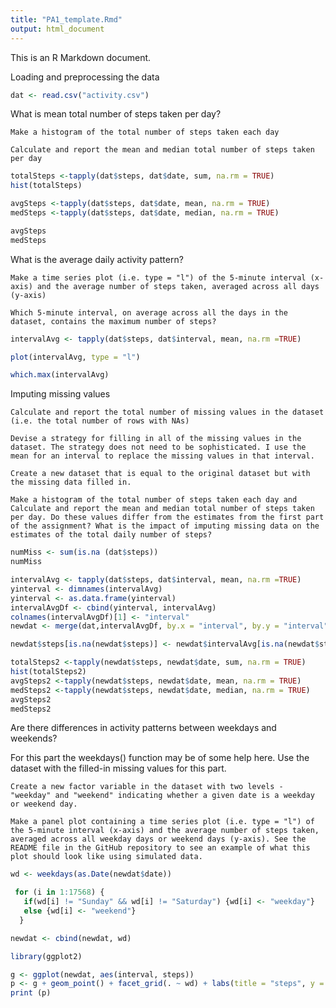 ```yaml
---
title: "PA1_template.Rmd"
output: html_document
---
```


This is an R Markdown document. 

Loading and preprocessing the data
```r
dat <- read.csv("activity.csv")
```

What is mean total number of steps taken per day?

    Make a histogram of the total number of steps taken each day

    Calculate and report the mean and median total number of steps taken per day
```r
totalSteps <-tapply(dat$steps, dat$date, sum, na.rm = TRUE)
hist(totalSteps)

avgSteps <-tapply(dat$steps, dat$date, mean, na.rm = TRUE)
medSteps <-tapply(dat$steps, dat$date, median, na.rm = TRUE)

avgSteps
medSteps

```
What is the average daily activity pattern?

    Make a time series plot (i.e. type = "l") of the 5-minute interval (x-axis) and the average number of steps taken, averaged across all days (y-axis)

    Which 5-minute interval, on average across all the days in the dataset, contains the maximum number of steps?

```r
intervalAvg <- tapply(dat$steps, dat$interval, mean, na.rm =TRUE)

plot(intervalAvg, type = "l")

which.max(intervalAvg)

```

Imputing missing values

    Calculate and report the total number of missing values in the dataset (i.e. the total number of rows with NAs)

    Devise a strategy for filling in all of the missing values in the dataset. The strategy does not need to be sophisticated. I use the mean for an interval to replace the missing values in that interval.

    Create a new dataset that is equal to the original dataset but with the missing data filled in.

    Make a histogram of the total number of steps taken each day and Calculate and report the mean and median total number of steps taken per day. Do these values differ from the estimates from the first part of the assignment? What is the impact of imputing missing data on the estimates of the total daily number of steps?

```r
numMiss <- sum(is.na (dat$steps))
numMiss

intervalAvg <- tapply(dat$steps, dat$interval, mean, na.rm =TRUE)
yinterval <- dimnames(intervalAvg)
yinterval <- as.data.frame(yinterval)
intervalAvgDf <- cbind(yinterval, intervalAvg)
colnames(intervalAvgDf)[1] <- "interval"
newdat <- merge(dat,intervalAvgDf, by.x = "interval", by.y = "interval")

newdat$steps[is.na(newdat$steps)] <- newdat$intervalAvg[is.na(newdat$steps)]

totalSteps2 <-tapply(newdat$steps, newdat$date, sum, na.rm = TRUE)
hist(totalSteps2)
avgSteps2 <-tapply(newdat$steps, newdat$date, mean, na.rm = TRUE)
medSteps2 <-tapply(newdat$steps, newdat$date, median, na.rm = TRUE)
avgSteps2
medSteps2
```

Are there differences in activity patterns between weekdays and weekends?

For this part the weekdays() function may be of some help here. Use the dataset with the filled-in missing values for this part.

    Create a new factor variable in the dataset with two levels - "weekday" and "weekend" indicating whether a given date is a weekday or weekend day.

    Make a panel plot containing a time series plot (i.e. type = "l") of the 5-minute interval (x-axis) and the average number of steps taken, averaged across all weekday days or weekend days (y-axis). See the README file in the GitHub repository to see an example of what this plot should look like using simulated data.

```r
wd <- weekdays(as.Date(newdat$date))

 for (i in 1:17568) {
   if(wd[i] != "Sunday" && wd[i] != "Saturday") {wd[i] <- "weekday"} 
   else {wd[i] <- "weekend"}
  }

newdat <- cbind(newdat, wd)

library(ggplot2)

g <- ggplot(newdat, aes(interval, steps))
p <- g + geom_point() + facet_grid(. ~ wd) + labs(title = "steps", y = "number of steps)")
print (p)

```